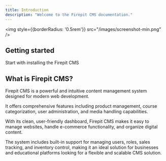 ```yaml
---
title: Introduction
description: "Welcome to the Firepit CMS documentation."
---
```


<img
    style={{borderRadius: '0.5rem'}}
    src="/images/screenshot-min.png"
/>

## Getting started

<CardGroup cols={2}>
    <Card
        title="Installation"
        icon="pen-to-square"
        href="/installation"
    >
        Start with installing the Firepit CMS
    </Card>
</CardGroup>

## What is Firepit CMS?

Firepit CMS is a powerful and intuitive content management system designed for modern web development.

It offers comprehensive features including product management, course categorization, user administration, and media handling capabilities.

With its clean, user-friendly dashboard, Firepit CMS makes it easy to manage websites, handle e-commerce functionality, and organize digital content.

The system includes built-in support for managing users, roles, sales tracking, and inventory control, making it an ideal solution for businesses and educational platforms looking for a flexible and scalable CMS solution.